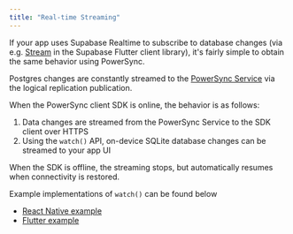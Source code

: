 ```yaml
---
title: "Real-time Streaming"
---
```


If your app uses Supabase Realtime to subscribe to database changes (via e.g. [Stream](https://supabase.com/docs/reference/dart/stream) in the Supabase Flutter client library), it's fairly simple to obtain the same behavior using PowerSync.

Postgres changes are constantly streamed to the [PowerSync Service](/architecture/powersync-service) via the logical replication publication.

When the PowerSync client SDK is online, the behavior is as follows:

1. Data changes are streamed from the PowerSync Service to the SDK client over HTTPS
2. Using the `watch()` API, on-device SQLite database changes can be streamed to your app UI

When the SDK is offline, the streaming stops, but automatically resumes when connectivity is restored.

Example implementations of `watch()` can be found below

* [React Native example](https://github.com/powersync-ja/powersync-js/blob/92384f75ec95c64ee843e2bb7635a16ca4142945/demos/django-react-native-todolist/library/stores/ListStore.ts#L5)
* [Flutter example](https://github.com/powersync-ja/powersync.dart/blob/master/demos/supabase-todolist/lib/models/todo%5Flist.dart#L46)
